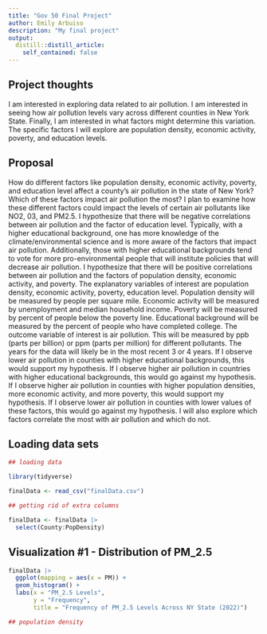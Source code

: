 ```yaml
---
title: "Gov 50 Final Project"
author: Emily Arbuiso
description: "My final project"
output:
  distill::distill_article:
    self_contained: false
---
```




## Project thoughts

I am interested in exploring data related to air pollution. I am interested in seeing how air pollution levels vary across different counties in New York State. Finally, I am interested in what factors might determine this variation. The specific factors I will explore are population density, economic activity, poverty, and education levels.

## Proposal

How do different factors like population density, economic activity, poverty, and education level affect a county's air pollution in the state of New York? Which of these factors impact air pollution the most? I plan to examine how these different factors could impact the levels of certain air pollutants like NO2, 03, and PM2.5. I hypothesize that there will be negative correlations between air pollution and the factor of education level. Typically, with a higher educational background, one has more knowledge of the climate/environmental science and is more aware of the factors that impact air pollution. Additionally, those with higher educational backgrounds tend to vote for more pro-environmental people that will institute policies that will decrease air pollution. I hypothesize that there will be positive correlations between air pollution and the factors of population density, economic activity, and poverty. The explanatory variables of interest are population density, economic activity, poverty, education level. Population density will be measured by people per square mile. Economic activity will be measured by unemployment and median household income. Poverty will be measured by percent of people below the poverty line. Educational background will be measured by the percent of people who have completed college. The outcome variable of interest is air pollution. This will be measured by ppb (parts per billion) or ppm (parts per million) for different pollutants. The years for the data will likely be in the most recent 3 or 4 years. If I observe lower air pollution in counties with higher educational backgrounds, this would support my hypothesis. If I observe higher air pollution in countries with higher educational backgrounds, this would go against my hypothesis. If I observe higher air pollution in counties with higher population densities, more economic activity, and more poverty, this would support my hypothesis. If I observe lower air pollution in counties with lower values of these factors, this would go against my hypothesis. I will also explore which factors correlate the most with air pollution and which do not. 

## Loading data sets 

```r

## loading data 

library(tidyverse)

finalData <- read_csv("finalData.csv")

## getting rid of extra columns 

finalData <- finalData |>
  select(County:PopDensity)

```
## Visualization #1 - Distribution of PM_2.5

```r

finalData |>
  ggplot(mapping = aes(x = PM)) +
  geom_histogram() +
  labs(x = "PM_2.5 Levels",
       y = "Frequency",
       title = "Frequency of PM_2.5 Levels Across NY State (2022)")

```

```r

## population density 




```

